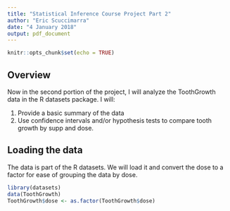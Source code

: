 ```yaml
---
title: "Statistical Inference Course Project Part 2"
author: "Eric Scuccimarra"
date: "4 January 2018"
output: pdf_document
---
```


```r
knitr::opts_chunk$set(echo = TRUE)
```

## Overview

Now in the second portion of the project, I will analyze the ToothGrowth data in the R datasets package. I will:

1. Provide a basic summary of the data
2. Use confidence intervals and/or hypothesis tests to compare tooth growth by supp and dose.

## Loading the data

The data is part of the R datasets. We will load it and convert the dose to a factor for ease of grouping the data by dose.

```r
library(datasets)
data(ToothGrowth)
ToothGrowth$dose <- as.factor(ToothGrowth$dose)
```